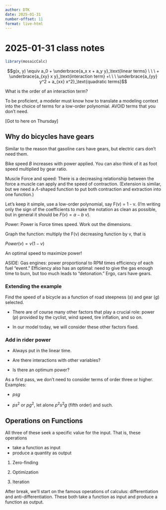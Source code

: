```yaml
---
author: DTK
date: 2025-01-31
number-offset: 11
format: live-html
---
```


# 2025-01-31 class notes

```r
library(mosaicCalc)
```





$$g(x, y) \equiv a_0 + \underbrace{a_x x + a_y y}_\text{linear terms} \ \ \ + 
\underbrace{a_{xy} x y}_\text{interaction term} +\ \ \  \underbrace{a_{yy} y^2 + a_{xx} x^2}_\text{quadratic terms}$$

What is the order of an interaction term?

To be proficient, a modeler must know how to translate a modeling context into the choice of terms for a low-order polynomial. AVOID terms that you don't need.

[Got to here on Thursday]


## Why do bicycles have gears

Similar to the reason that gasoline cars have gears, but electric cars don't need them.

Bike speed $B$ increases with power applied. You can also think of it as foot speed multiplied by gear ratio.

Muscle Force and speed: There is a decreasing relationship between the force a muscle can apply and the speed of contraction. (Extension is similar, but we need a $\Lambda$-shaped function to put both contraction and extraction into one function.)

Let's keep it simple, use a low-order polynomial, say F(v) = 1 - v. (I'm writing only the sign of the coefficients to make the notation as clean as possible, but in general it should be $F(v) = a - b\ v$).

Power: Power is Force times speed. Work out the dimensions.

Graph the function: multiply the F(v) decreasing function by v, that is

$Power(v) = v (1-v)$

An optimal speed to maximize power!

ASIDE: Gas engines: power proportional to RPM times efficiency of each fuel "event." Efficiency also has an optimal: need to give the gas enough time to burn, but too much leads to "detonation." Ergo, cars have gears.


### Extending the example

Find the speed of a bicycle as a function of road steepness ($s$) and gear ($g$) selected.

- There are of course many other factors that play a crucial role: power ($p$) provided by the cyclist, wind speed, tire inflation, and so on. 

- In our model today, we will consider these other factors fixed. 

### Add in rider power

- Always put in the linear time.

- Are there interactions with other variables?

- Is there an optimum power?

As a first pass, we don't need to consider terms of order three or higher. Examples:

- $p s g$

- $p s^2$ or $p g^2$, let alone $p^2 s^2 g$ (fifth order) and such.

## Operations on Functions

All three of these seek a specific value for the input. That is, these operations 

- take a function as input
- produce a quantity as output

1. Zero-finding

2. Optimization

3. Iteration


After break, we'll start on the famous operations of calculus: differentiation and anti-differentiation. These both take a function as input and produce a function as output.

